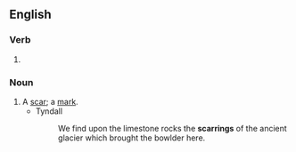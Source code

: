 ==English==

===Verb===
{{head|en|verb form}}

# {{present participle of|en|scar|nocat=1}}

===Noun===
{{en-noun}}

# A [[scar]]; a [[mark]].
#* Tyndall
#*: We find upon the limestone rocks the '''scarrings''' of the ancient glacier which brought the bowlder here.